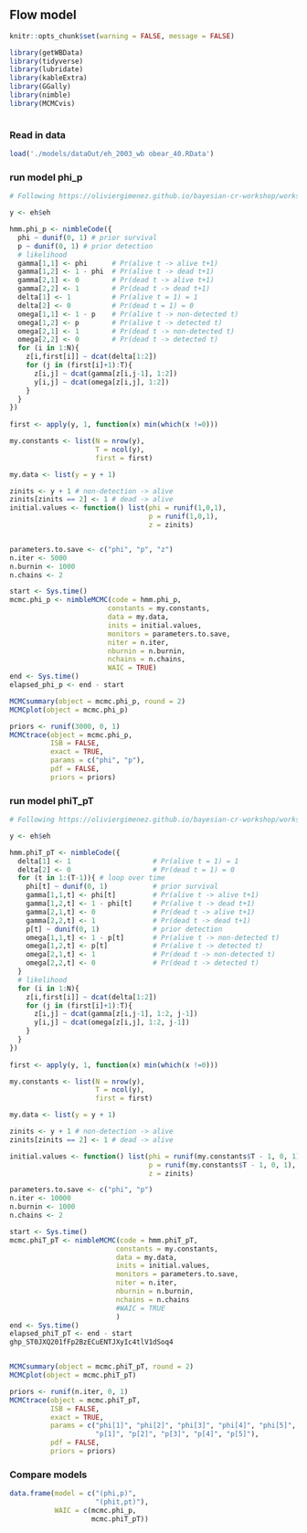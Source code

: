 ## Flow model {#modelNimble}

```r
knitr::opts_chunk$set(warning = FALSE, message = FALSE)
```


```r
library(getWBData)
library(tidyverse)
library(lubridate)
library(kableExtra)
library(GGally)
library(nimble)
library(MCMCvis)
```

```r

```


### Read in data
```r
load('./models/dataOut/eh_2003_wb obear_40.RData')
```

### run model phi_p 
```r
# Following https://oliviergimenez.github.io/bayesian-cr-workshop/worksheets/4_demo.html

y <- eh$eh

hmm.phi_p <- nimbleCode({
  phi ~ dunif(0, 1) # prior survival
  p ~ dunif(0, 1) # prior detection
  # likelihood
  gamma[1,1] <- phi      # Pr(alive t -> alive t+1)
  gamma[1,2] <- 1 - phi  # Pr(alive t -> dead t+1)
  gamma[2,1] <- 0        # Pr(dead t -> alive t+1)
  gamma[2,2] <- 1        # Pr(dead t -> dead t+1)
  delta[1] <- 1          # Pr(alive t = 1) = 1
  delta[2] <- 0          # Pr(dead t = 1) = 0
  omega[1,1] <- 1 - p    # Pr(alive t -> non-detected t)
  omega[1,2] <- p        # Pr(alive t -> detected t)
  omega[2,1] <- 1        # Pr(dead t -> non-detected t)
  omega[2,2] <- 0        # Pr(dead t -> detected t)
  for (i in 1:N){
    z[i,first[i]] ~ dcat(delta[1:2])
    for (j in (first[i]+1):T){
      z[i,j] ~ dcat(gamma[z[i,j-1], 1:2])
      y[i,j] ~ dcat(omega[z[i,j], 1:2])
    }
  }
})
  
first <- apply(y, 1, function(x) min(which(x !=0)))

my.constants <- list(N = nrow(y), 
                     T = ncol(y), 
                     first = first)

my.data <- list(y = y + 1)

zinits <- y + 1 # non-detection -> alive
zinits[zinits == 2] <- 1 # dead -> alive
initial.values <- function() list(phi = runif(1,0,1),
                                  p = runif(1,0,1),
                                  z = zinits)


parameters.to.save <- c("phi", "p", "z")  
n.iter <- 5000
n.burnin <- 1000
n.chains <- 2

start <- Sys.time()
mcmc.phi_p <- nimbleMCMC(code = hmm.phi_p, 
                        constants = my.constants,
                        data = my.data,              
                        inits = initial.values,
                        monitors = parameters.to.save,
                        niter = n.iter, 
                        nburnin = n.burnin, 
                        nchains = n.chains,
                        WAIC = TRUE)
end <- Sys.time()
elapsed_phi_p <- end - start

MCMCsummary(object = mcmc.phi_p, round = 2)
MCMCplot(object = mcmc.phi_p)

priors <- runif(3000, 0, 1)
MCMCtrace(object = mcmc.phi_p,
          ISB = FALSE,
          exact = TRUE, 
          params = c("phi", "p"),
          pdf = FALSE, 
          priors = priors)

```

### run model phiT_pT 
```r

# Following https://oliviergimenez.github.io/bayesian-cr-workshop/worksheets/4_demo.html

y <- eh$eh

hmm.phiT_pT <- nimbleCode({
  delta[1] <- 1                    # Pr(alive t = 1) = 1
  delta[2] <- 0                    # Pr(dead t = 1) = 0
  for (t in 1:(T-1)){ # loop over time
    phi[t] ~ dunif(0, 1)           # prior survival
    gamma[1,1,t] <- phi[t]         # Pr(alive t -> alive t+1)
    gamma[1,2,t] <- 1 - phi[t]     # Pr(alive t -> dead t+1)
    gamma[2,1,t] <- 0              # Pr(dead t -> alive t+1)
    gamma[2,2,t] <- 1              # Pr(dead t -> dead t+1)
    p[t] ~ dunif(0, 1)             # prior detection
    omega[1,1,t] <- 1 - p[t]       # Pr(alive t -> non-detected t)
    omega[1,2,t] <- p[t]           # Pr(alive t -> detected t)
    omega[2,1,t] <- 1              # Pr(dead t -> non-detected t)
    omega[2,2,t] <- 0              # Pr(dead t -> detected t)
  }
  # likelihood
  for (i in 1:N){
    z[i,first[i]] ~ dcat(delta[1:2])
    for (j in (first[i]+1):T){
      z[i,j] ~ dcat(gamma[z[i,j-1], 1:2, j-1])
      y[i,j] ~ dcat(omega[z[i,j], 1:2, j-1])
    }
  }
})
  
first <- apply(y, 1, function(x) min(which(x !=0)))

my.constants <- list(N = nrow(y), 
                     T = ncol(y), 
                     first = first)

my.data <- list(y = y + 1)

zinits <- y + 1 # non-detection -> alive
zinits[zinits == 2] <- 1 # dead -> alive

initial.values <- function() list(phi = runif(my.constants$T - 1, 0, 1),
                                  p = runif(my.constants$T - 1, 0, 1),
                                  z = zinits)

parameters.to.save <- c("phi", "p")  
n.iter <- 10000
n.burnin <- 1000
n.chains <- 2

start <- Sys.time()
mcmc.phiT_pT <- nimbleMCMC(code = hmm.phiT_pT, 
                          constants = my.constants,
                          data = my.data,              
                          inits = initial.values,
                          monitors = parameters.to.save,
                          niter = n.iter, 
                          nburnin = n.burnin, 
                          nchains = n.chains
                          #WAIC = TRUE
                          )
end <- Sys.time()
elapsed_phiT_pT <- end - start
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


MCMCsummary(object = mcmc.phiT_pT, round = 2)
MCMCplot(object = mcmc.phiT_pT)

priors <- runif(n.iter, 0, 1)
MCMCtrace(object = mcmc.phiT_pT,
          ISB = FALSE,
          exact = TRUE, 
          params = c("phi[1]", "phi[2]", "phi[3]", "phi[4]", "phi[5]", 
                     "p[1]", "p[2]", "p[3]", "p[4]", "p[5]"),
          pdf = FALSE, 
          priors = priors)


```


### Compare models
```r

data.frame(model = c("(phi,p)",
                     "(phit,pt)"),
           WAIC = c(mcmc.phi_p, 
                    mcmc.phiT_pT))


```

